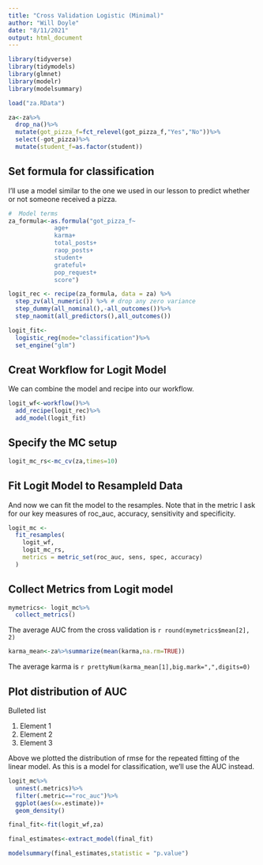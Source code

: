 ```yaml
---
title: "Cross Validation Logistic (Minimal)"
author: "Will Doyle"
date: "8/11/2021"
output: html_document
---
```


```r
library(tidyverse)
library(tidymodels)
library(glmnet)
library(modelr)
library(modelsummary)
```

```r
load("za.RData")

za<-za%>%
  drop_na()%>%
  mutate(got_pizza_f=fct_relevel(got_pizza_f,"Yes","No"))%>%
  select(-got_pizza)%>%
  mutate(student_f=as.factor(student))
```

## Set formula for classification

I'll use a model similar to the one we used in our lesson to predict whether or not someone received a pizza.

```r
#  Model terms
za_formula<-as.formula("got_pizza_f~
             age+
             karma+
             total_posts+
             raop_posts+
             student+
             grateful+
             pop_request+
             score")
```

```r
logit_rec <- recipe(za_formula, data = za) %>%
  step_zv(all_numeric()) %>% # drop any zero variance
  step_dummy(all_nominal(),-all_outcomes())%>%
  step_naomit(all_predictors(),all_outcomes()) 
```

```r
logit_fit<-
  logistic_reg(mode="classification")%>%
  set_engine("glm")
```

## Creat Workflow for Logit Model

We can combine the model and recipe into our workflow.

```r
logit_wf<-workflow()%>%
  add_recipe(logit_rec)%>%
  add_model(logit_fit)
```

## Specify the MC setup

```r
logit_mc_rs<-mc_cv(za,times=10)
```

## Fit Logit Model to Resampleld Data

And now we can fit the model to the resamples. Note that in the metric I ask for our key measures of roc_auc, accuracy, sensitivity and specificity.

```r
logit_mc <- 
  fit_resamples(
    logit_wf,
    logit_mc_rs,
    metrics = metric_set(roc_auc, sens, spec, accuracy)
  )
```

## Collect Metrics from Logit model

```r
mymetrics<- logit_mc%>%
  collect_metrics()
```

The average AUC from the cross validation is `r round(mymetrics$mean[2], 2) `

```r
karma_mean<-za%>%summarize(mean(karma,na.rm=TRUE))
```

The average karma is `r prettyNum(karma_mean[1],big.mark=",",digits=0)` 

## Plot distribution of AUC

Bulleted list

1. Element 1
1. Element 2 
1. Element 3

Above we plotted the distribution of rmse for the repeated fitting of the linear model. As this is a model for classification, we'll use the AUC instead.

```r
logit_mc%>%
  unnest(.metrics)%>%
  filter(.metric=="roc_auc")%>%
  ggplot(aes(x=.estimate))+
  geom_density()
```

```r
final_fit<-fit(logit_wf,za)

final_estimates<-extract_model(final_fit)

modelsummary(final_estimates,statistic = "p.value")

```
